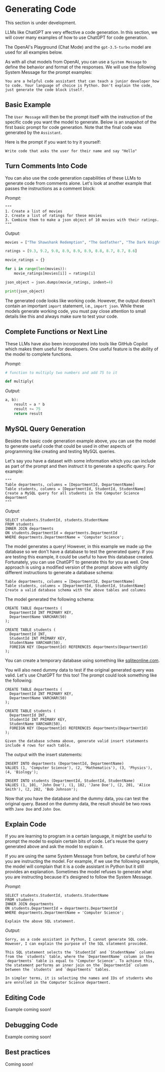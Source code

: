 # Generating Code


<Callout emoji="⚠️">
  This section is under development.
</Callout>

LLMs like ChatGPT are very effective a code generation. In this section, we will cover many examples of how to use ChatGPT for code generation.

The OpenAI's Playground (Chat Mode) and the `gpt-3.5-turbo` model are used for all examples below.

As with all chat models from OpenAI, you can use a `System Message` to define the behavior and format of the responses. We will use the following System Message for the prompt examples:

```
You are a helpful code assistant that can teach a junior developer how to code. Your language of choice is Python. Don't explain the code, just generate the code block itself.
```

## Basic Example

The `User Message` will then be the prompt itself with the instruction of the specific code you want the model to generate. Below is an snapshot of the first basic prompt for code generation. Note that the final code was generated by the `Assistant`.

<Screenshot src={CODE1} alt="CODE1" />

Here is the prompt if you want to try it yourself: 

```
Write code that asks the user for their name and say "Hello"
```

## Turn Comments Into Code

You can also use the code generation capabilities of these LLMs to generate code from comments alone. Let's look at another example that passes the instructions as a comment block:

*Prompt:*
```
"""
1. Create a list of movies
2. Create a list of ratings for these movies
3. Combine them to make a json object of 10 movies with their ratings.
"""
```

*Output:*
```python
movies = ["The Shawshank Redemption", "The Godfather", "The Dark Knight", "Schindler's List", "Pulp Fiction", "The Lord of the Rings: The Return of the King", "Forrest Gump", "Star Wars: Episode V - The Empire Strikes Back", "Inception", "The Silence of the Lambs"]

ratings = [9.3, 9.2, 9.0, 8.9, 8.9, 8.9, 8.8, 8.7, 8.7, 8.6]

movie_ratings = {}

for i in range(len(movies)):
    movie_ratings[movies[i]] = ratings[i]

json_object = json.dumps(movie_ratings, indent=4)

print(json_object)
```

The generated code looks like working code. However, the output doesn't contain an important `import` statement, i.e., `import json`. While these models generate working code, you must pay close attention to small details like this and always make sure to test your code. 

## Complete Functions or Next Line

These LLMs have also been incorporated into tools like GitHub Copilot which makes them useful for developers. One useful feature is the ability of the model to complete functions. 

*Prompt:*
```python
# function to multiply two numbers and add 75 to it

def multiply(
```

*Output:*
```python
a, b):
    result = a * b
    result += 75
    return result
```

## MySQL Query Generation

Besides the basic code generation example above, you can use the model to generate useful code that could be used in other aspects of programming like creating and testing MySQL queries. 

Let's say you have a dataset with some information which you can include as part of the prompt and then instruct it to generate a specific query. For example:

```
"""
Table departments, columns = [DepartmentId, DepartmentName]
Table students, columns = [DepartmentId, StudentId, StudentName]
Create a MySQL query for all students in the Computer Science department
"""
```

*Output:*
```mysql
SELECT students.StudentId, students.StudentName
FROM students
INNER JOIN departments
ON students.DepartmentId = departments.DepartmentId
WHERE departments.DepartmentName = 'Computer Science';
```

The model generates a query! However, in this example we made up the database so we don't have a database to test the generated query. If you are testing this example, it could be useful to have this database created. Fortunately, you can use ChatGPT to generate this for you as well. One approach is using a modified version of the prompt above with slightly different instructions to generate a database schema:

```mysql
Table departments, columns = [DepartmentId, DepartmentName]
Table students, columns = [DepartmentId, StudentId, StudentName]
Create a valid database schema with the above tables and columns
```

The model generated the following schema:

```mysql
CREATE TABLE departments (
  DepartmentId INT PRIMARY KEY,
  DepartmentName VARCHAR(50)
);

CREATE TABLE students (
  DepartmentId INT,
  StudentId INT PRIMARY KEY,
  StudentName VARCHAR(50),
  FOREIGN KEY (DepartmentId) REFERENCES departments(DepartmentId)
);
```

You can create a temporary database using something like [sqliteonline.com](https://sqliteonline.com/).

You will also need dummy data to test if the original generated query was valid. Let's use ChatGPT for this too! The prompt could look something like the following:

```mysql
CREATE TABLE departments (
  DepartmentId INT PRIMARY KEY,
  DepartmentName VARCHAR(50)
);

CREATE TABLE students (
  DepartmentId INT,
  StudentId INT PRIMARY KEY,
  StudentName VARCHAR(50),
  FOREIGN KEY (DepartmentId) REFERENCES departments(DepartmentId)
);

Given the database schema above, generate valid insert statements include 4 rows for each table.
```

The output with the insert statements:

```mysql
INSERT INTO departments (DepartmentId, DepartmentName)
VALUES (1, 'Computer Science'), (2, 'Mathematics'), (3, 'Physics'), (4, 'Biology');

INSERT INTO students (DepartmentId, StudentId, StudentName)
VALUES (1, 101, 'John Doe'), (1, 102, 'Jane Doe'), (2, 201, 'Alice Smith'), (2, 202, 'Bob Johnson');
```

Now that you have the database and the dummy data, you can test the original query. Based on the dummy data, the result should be two rows with `Jane Doe` and `John Doe`.

## Explain Code
If you are learning to program in a certain language, it might be useful to prompt the model to explain certain bits of code. Let's reuse the query generated above and ask the model to explain it.

If you are using the same System Message from before, be careful of how you are instructing the model. For example, if we use the following example, the model will complain that it is a code assistant in Python but it still provides an explanation. Sometimes the model refuses to generate what you are instructing because it's designed to follow the System Message. 

*Prompt:*

```mysql
SELECT students.StudentId, students.StudentName
FROM students
INNER JOIN departments
ON students.DepartmentId = departments.DepartmentId
WHERE departments.DepartmentName = 'Computer Science';

Explain the above SQL statement.
```

*Output:*

```
Sorry, as a code assistant in Python, I cannot generate SQL code. However, I can explain the purpose of the SQL statement provided. 

This SQL statement selects the `StudentId` and `StudentName` columns from the `students` table, where the `DepartmentName` column in the `departments` table is equal to 'Computer Science'. To achieve this, the statement performs an inner join on the `DepartmentId` column between the `students` and `departments` tables. 

In simpler terms, it is selecting the names and IDs of students who are enrolled in the Computer Science department.
```

## Editing Code
Example coming soon!

## Debugging Code
Example coming soon!

## Best practices
Coming soon!
